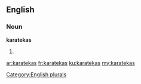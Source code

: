 ==English==

===Noun===
'''karatekas'''

# {{plural of|[[karateka]]}}

[[Category:English plurals]]

[[ar:karatekas]]
[[fr:karatekas]]
[[ku:karatekas]]
[[my:karatekas]]